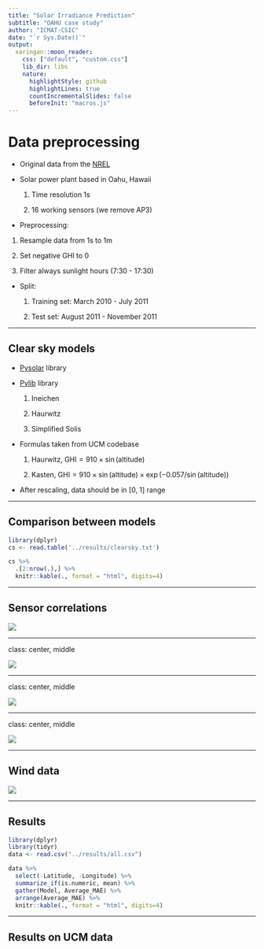 ```yaml
---
title: "Solar Irradiance Prediction"
subtitle: "OAHU case study"
author: "ICMAT-CSIC"
date: "`r Sys.Date()`"
output:
  xaringan::moon_reader:
    css: ["default", "custom.css"]
    lib_dir: libs
    nature:
      highlightStyle: github
      highlightLines: true
      countIncrementalSlides: false
      beforeInit: "macros.js"
---
```




# Data preprocessing

* Original data from the [NREL](https://data.nrel.gov/submissions/11)

* Solar power plant based in Oahu, Hawaii
  
  1. Time resolution 1s
  
  2. 16 working sensors (we remove AP3)
  
*  Preprocessing:

  1. Resample data from 1s to 1m

  2. Set negative GHI to 0
  
  3. Filter always sunlight hours (7:30 - 17:30)

* Split:

  1. Training set: March 2010 - July 2011
  
  2. Test set: August 2011 - November 2011
  
---

## Clear sky models

* [Pysolar](https://pysolar.readthedocs.io/en/latest/) library

* [Pvlib](https://pvlib-python.readthedocs.io/en/stable/) library 

  1. Ineichen
  
  2. Haurwitz
  
  3. Simplified Solis

* Formulas taken from UCM codebase

  1. Haurwitz, $\text{GHI} = 910 \times \sin(\text{altitude})$
  
  2. Kasten, $\text{GHI} = 910 \times \sin(\text{altitude}) \times \exp(-0.057 / \sin(\text{altitude}))$


* After rescaling, data should be in [0, 1] range  
  
---

## Comparison between models

```r
library(dplyr)
cs <- read.table('../results/clearsky.txt')

cs %>%
  .[2:nrow(.),] %>%
  knitr::kable(., format = "html", digits=4)
```


---

## Sensor correlations

![](../img/conv1D_lon.png)

---

class: center, middle

![](../img/conv1D_lon_lat.png)

---

class: center, middle

![](../img/turnoff_NE.png)

---

class: center, middle


![](../img/turnoff_SW.png)

---

## Wind data

![](../img/combined_plot.png)

---

## Results

```r
library(dplyr)
library(tidyr)
data <- read.csv("../results/all.csv")

data %>%
  select(-Latitude, -Longitude) %>%
  summarize_if(is.numeric, mean) %>%
  gather(Model, Average_MAE) %>%
  arrange(Average_MAE) %>%
  knitr::kable(., format = "html", digits=4)
```


---

## Results on UCM data
